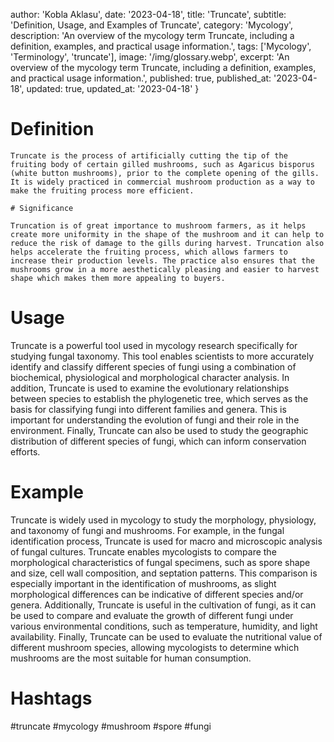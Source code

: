 
  author: 'Kobla Aklasu',
  date: '2023-04-18',
  title: 'Truncate',
  subtitle: 'Definition, Usage, and Examples of Truncate',
  category: 'Mycology',
  description: 'An overview of the mycology term Truncate, including a definition, examples, and practical usage information.',
  tags: ['Mycology', 'Terminology', 'truncate'],
  image: '/img/glossary.webp',
  excerpt: 'An overview of the mycology term Truncate, including a definition, examples, and practical usage information.',
  published: true,
  published_at: '2023-04-18',
  updated: true,
  updated_at: '2023-04-18'
}




# Definition
    
    Truncate is the process of artificially cutting the tip of the fruiting body of certain gilled mushrooms, such as Agaricus bisporus (white button mushrooms), prior to the complete opening of the gills. It is widely practiced in commercial mushroom production as a way to make the fruiting process more efficient. 
    
    # Significance
    
    Truncation is of great importance to mushroom farmers, as it helps create more uniformity in the shape of the mushroom and it can help to reduce the risk of damage to the gills during harvest. Truncation also helps accelerate the fruiting process, which allows farmers to increase their production levels. The practice also ensures that the mushrooms grow in a more aesthetically pleasing and easier to harvest shape which makes them more appealing to buyers.

# Usage

Truncate is a powerful tool used in mycology research specifically for studying fungal taxonomy. This tool enables scientists to more accurately identify and classify different species of fungi using a combination of biochemical, physiological and morphological character analysis. In addition, Truncate is used to examine the evolutionary relationships between species to establish the phylogenetic tree, which serves as the basis for classifying fungi into different families and genera. This is important for understanding the evolution of fungi and their role in the environment. Finally, Truncate can also be used to study the geographic distribution of different species of fungi, which can inform conservation efforts.

# Example

Truncate is widely used in mycology to study the morphology, physiology, and taxonomy of fungi and mushrooms. For example, in the fungal identification process, Truncate is used for macro and microscopic analysis of fungal cultures. Truncate enables mycologists to compare the morphological characteristics of fungal specimens, such as spore shape and size, cell wall composition, and septation patterns. This comparison is especially important in the identification of mushrooms, as slight morphological differences can be indicative of different species and/or genera. Additionally, Truncate is useful in the cultivation of fungi, as it can be used to compare and evaluate the growth of different fungi under various environmental conditions, such as temperature, humidity, and light availability. Finally, Truncate can be used to evaluate the nutritional value of different mushroom species, allowing mycologists to determine which mushrooms are the most suitable for human consumption.

# Hashtags

#truncate #mycology #mushroom #spore #fungi

